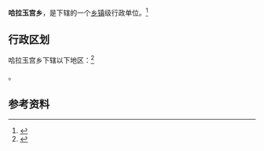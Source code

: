 {{中国乡级行政区|65/28/01/205/000}}

'''哈拉玉宫乡'''，是{{PRC admin/fullname|65/28/01/205/000|3}}下辖的一个[[乡镇|乡镇]]级行政单位。<ref>{{PRC admin/ref sgc|{{PRC admin/parent|65/28/01/205/000}}}}</ref>

== 行政区划 ==

哈拉玉宫乡下辖以下地区：<ref>{{PRC admin/ref sgc|65/28/01/205/000}}</ref>

{{PRC admin/children|65/28/01/205/000}}。

== 参考资料 ==

{{reflist}}

{{行政区划小作品}}
{{PRC admin/navcat|65/28/01/205/000}}